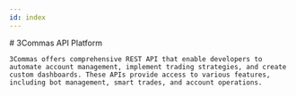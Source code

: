 ```yaml
---
id: index
---
```



<HomePageContainer>
    # 3Commas API Platform

    3Commas offers comprehensive REST API that enable developers to automate account management, implement trading strategies, and create custom dashboards. These APIs provide access to various features, including bot management, smart trades, and account operations.
  <HomePageWrapper />
</HomePageContainer>

